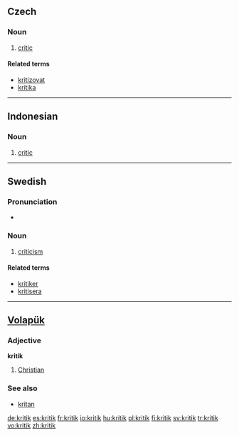 {{also|Kritik}}
==Czech==

===Noun===
{{cs-noun|g=m}}

# [[critic]]

====Related terms====
* [[kritizovat]]
* [[kritika]] {{f}}

----

==Indonesian==

===Noun===
{{infl|id|noun}}

# [[critic]]

----

==Swedish==

===Pronunciation===
* {{audio|Sv-kritik.ogg|Audio}}

===Noun===
{{infl|sv|noun|g=c|uncountable}}

# [[criticism]]

====Related terms====
* [[kritiker]]
* [[kritisera]]

----

==[[Volapük]]==

===Adjective===
'''kritik'''

# [[Christian]]

===See also===
* [[kritan]]

[[de:kritik]]
[[es:kritik]]
[[fr:kritik]]
[[io:kritik]]
[[hu:kritik]]
[[pl:kritik]]
[[fi:kritik]]
[[sv:kritik]]
[[tr:kritik]]
[[vo:kritik]]
[[zh:kritik]]